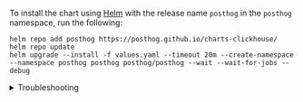 To install the chart using [Helm](https://helm.sh/) with the release name `posthog` in the `posthog` namespace, run the following:

```shell
helm repo add posthog https://posthog.github.io/charts-clickhouse/
helm repo update
helm upgrade --install -f values.yaml --timeout 20m --create-namespace --namespace posthog posthog posthog/posthog --wait --wait-for-jobs --debug
```

<details>
<summary>Troubleshooting</summary>

If you don't see some pods or services come up (e.g. `chi-posthog-posthog-0-0-0` pod or `clickhouse-posthog` service is missing), try running `helm upgrade` again.
</details>

